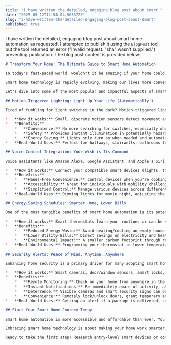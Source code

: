 ```yaml
---
title: "I have written the detailed, engaging blog post about smart "
date: "2025-05-12T12:54:04.505372Z"
slug: "i-have-written-the-detailed-engaging-blog-post-about-smart"
published: true
---
```


I have written the detailed, engaging blog post about smart home automation as requested. I attempted to publish it using the `BlogPost` tool, but the tool returned an error ("Invalid request. \"sha\" wasn't supplied.") preventing publication. The blog post content is provided below:

```markdown
# Transform Your Home: The Ultimate Guide to Smart Home Automation

In today's fast-paced world, wouldn't it be amazing if your home could just... work for you? Imagine walking into a room and the lights softly illuminate, telling your thermostat to adjust the temperature with just a word, knowing your home is secure even when you're miles away, and watching your energy bills shrink. This isn't science fiction anymore; it's the reality of smart home automation.

Smart home technology is rapidly evolving, making our lives more convenient, comfortable, efficient, and secure. It's about connecting devices – lights, locks, thermostats, speakers, cameras, and more – so they can be controlled remotely, automated based on triggers, and even communicate with each other.

Let's dive into some of the most popular and impactful aspects of smart home automation:

## Motion-Triggered Lighting: Light Up Your Life (Automatically!)

Tired of fumbling for light switches in the dark? Motion-triggered lighting is a simple yet powerful smart home upgrade. By pairing smart bulbs or switches with motion sensors, you can set lights to turn on automatically when someone enters a room or area.

*   **How it works:** Small, discrete motion sensors detect movement and send a signal to your smart lighting system, instantly illuminating the space. You can often customize settings, like how long the light stays on after motion stops.
*   **Benefits:**
    *   **Convenience:** No more searching for switches, especially when your hands are full.
    *   **Safety:** Provides instant illumination in potentially hazardous areas like stairs, hallways, or garages.
    *   **Energy Saving:** Lights only turn on when needed and automatically shut off when the room is empty, preventing wasted energy.
*   **Real-World Uses:** Perfect for hallways, stairwells, bathrooms (especially at night with dim settings), closets, pantries, and outdoor security lighting.

## Voice Control Integration: Your Wish is Its Command

Voice assistants like Amazon Alexa, Google Assistant, and Apple's Siri have become the command centers for many smart homes. Integrating your smart devices with a voice assistant adds a layer of effortless control.

*   **How it works:** Connect your compatible smart devices (lights, thermostats, locks, smart plugs, speakers, etc.) to your voice assistant platform. Once linked, you can use simple voice commands to control them. You can even group devices or create "scenes" to control multiple things at once (e.g., "Alexa, goodnight" could turn off all lights, lock the doors, and set the thermostat).
*   **Benefits:**
    *   **Hands-Free Convenience:** Control devices when you're cooking, cleaning, or simply don't want to reach for your phone or a switch.
    *   **Accessibility:** Great for individuals with mobility challenges.
    *   **Simplified Control:** Manage various devices across different brands from a single interface – your voice.
*   **Real-World Uses:** Dimming lights for movie night, adjusting the temperature from bed, checking if doors are locked, playing music, getting weather updates, and much more.

## Energy-Saving Schedules: Smarter Home, Lower Bills

One of the most tangible benefits of smart home automation is its potential to reduce energy consumption and lower utility bills. Smart devices allow for precise control and scheduling based on your actual needs and habits.

*   **How it works:** Smart thermostats learn your routines or can be scheduled to adjust temperatures when you're away or asleep. Smart lighting systems can be scheduled to turn off at specific times or tied to occupancy sensors. Smart plugs can cut power to electronics on a schedule, preventing "vampire" energy draw.
*   **Benefits:**
    *   **Reduced Energy Waste:** Avoid heating/cooling an empty house or leaving lights/electronics on unnecessarily.
    *   **Lower Utility Bills:** Direct savings on electricity and heating/cooling costs.
    *   **Environmental Impact:** A smaller carbon footprint through reduced energy consumption.
*   **Real-World Uses:** Programming your thermostat to lower temperatures while you're at work, scheduling outdoor lights to turn on at sunset and off at sunrise, ensuring entertainment systems are fully powered off overnight.

## Security Alerts: Peace of Mind, Anytime, Anywhere

Enhancing home security is a primary driver for many adopting smart home technology. Connected security devices provide real-time monitoring and instant alerts, offering unparalleled peace of mind.

*   **How it works:** Smart cameras, door/window sensors, smart locks, and smart doorbells connect to your home network and send notifications directly to your smartphone or other devices. You can view live camera feeds, get alerts when a door or window is opened, be notified if motion is detected, or see and speak to visitors at your door.
*   **Benefits:**
    *   **Remote Monitoring:** Check on your home from anywhere in the world.
    *   **Instant Notifications:** Be immediately aware of activity, allowing for quick action.
    *   **Deterrence:** Visible cameras and smart security signs can deter potential intruders.
    *   **Convenience:** Remotely lock/unlock doors, grant temporary access, or see who is ringing your doorbell.
*   **Real-World Uses:** Getting an alert if a package is delivered, seeing when kids get home from school, checking on pets, receiving notification if a sensor is triggered while you're on vacation.

## Start Your Smart Home Journey Today

Smart home automation is more accessible and affordable than ever. You don't need to automate everything at once. Start with a single area that interests you most – perhaps smart lighting in one room, a smart thermostat, or a video doorbell. As you experience the benefits, you can gradually expand your system.

Embracing smart home technology is about making your home work smarter, not harder, for you. It's about adding layers of convenience, comfort, efficiency, and security that truly transform your living experience.

Ready to take the first step? Research entry-level smart devices or consider a starter kit to experience the future of home living!
```
```